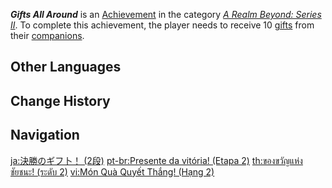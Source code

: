 {{Achievement Infobox
|title        = Gifts All Around
|id           = 81084
|order id     = 1085
|category     = A Realm Beyond: Series II
|description  = Receive 10 [[Serenitea Pot/Sets|gifts]] from your [[companions]].
|requirements = 
|primogems    = 10
|tracking     = Tracks the total number of gifts received.
|topic        = 
|set          = Gifts All Around
|tier         = 2
|tiers_total  = 3
}}
'''''Gifts All Around''''' is an [[Achievement]] in the category ''[[A Realm Beyond: Series II]]''. To complete this achievement, the player needs to receive 10 [[Serenitea Pot/Sets|gifts]] from their [[companions]].
<!--
==Trivia==

==Video Guides==
{{EVT
|video1   = 
|caption1 = 
}}
-->
==Other Languages==
{{Other Languages|Transclude=Gifts All Around}}

==Change History==
{{Change History|1.6}}
<!--
==References==
{{Reflist}}
-->
==Navigation==
{{Achievement Navbox}}

[[ja:決勝のギフ卜！ (2段)]]
[[pt-br:Presente da vitória! (Etapa 2)]]
[[th:ของขวัญแห่งชัยชนะ! (ระดับ 2)]]
[[vi:Món Quà Quyết Thắng! (Hạng 2)]]